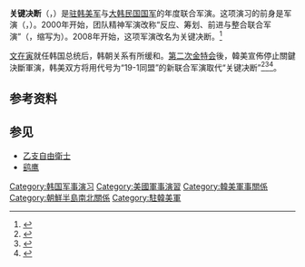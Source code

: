 '''关键决断'''（{{lang-en|Key Resolve}}，{{lang-ko|키 리졸브}}）是[[驻韩美军|驻韩美军]]与[[大韩民国国军|大韩民国国军]]的年度联合军演。这项演习的前身是{{le|团队精神 (军演)|Team Spirit|团队精神}}军演（{{lang-en|Team Spirit}}，{{lang-ko|팀 스피리트}}）。2000年开始，团队精神军演改称“反应、筹划、前进与整合联合军演”（{{lang-en|Reception, Staging, Onward Movement, Integration}}，缩写为{{lang|en|RSOI}}）。2008年开始，这项军演改名为关键决断。<ref>{{cite book|author1=林文隆|author2=李英豪|title=鷹凌亞太: 從美國的再平衡戰略透視亞太軍演|date=2015|publisher=獨立作家|isbn=9865729571|pages=127}}</ref>

[[文在寅|文在寅]]就任韩国总统后，韩朝关系有所缓和。[[2019年朝美首腦會談|第二次金特会]]後，韓美宣佈停止關鍵決斷軍演，韩美双方将用代号为“19-1同盟”的新联合军演取代“关键决断”<ref>{{Cite web |url=http://www.chinanews.com/gj/2019/03-03/8769945.shtml |title=韩美将停止“关键决断”“秃鹫”联合军演 |access-date=2019-03-03 |archive-url=https://web.archive.org/web/20190304134859/http://www.chinanews.com/gj/2019/03-03/8769945.shtml |archive-date=2019-03-04 |dead-url=yes }}</ref><ref>{{Cite web |url=http://www.xinhuanet.com/2019-03/07/c_1124206476.htm |title=朝媒表示韩美新联合军演与半岛和平背道而驰 |access-date=2019-03-08 |archive-date=2020-08-09 |archive-url=https://web.archive.org/web/20200809170047/http://www.xinhuanet.com/2019-03/07/c_1124206476.htm |dead-url=no }}</ref><ref>{{Cite web |url=http://www.chinanews.com/gj/2019/03-07/8773973.shtml |title=韩媒：韩美将实施“同盟”联演 取代“乙支自由卫士” |accessdate=2019-03-08 |archive-date=2019-03-07 |archive-url=https://web.archive.org/web/20190307124938/http://www.chinanews.com/gj/2019/03-07/8773973.shtml |dead-url=no }}</ref>。

== 参考资料 ==
{{reflist}}

== 参见 ==
* [[乙支自由衛士|乙支自由衛士]]
* [[鹞鹰|鹞鹰]]

[[Category:韩国军事演习|Category:韩国军事演习]]
[[Category:美國軍事演習|Category:美國軍事演習]]
[[Category:韓美軍事關係|Category:韓美軍事關係]]
[[Category:朝鮮半島南北關係|Category:朝鮮半島南北關係]]
[[Category:駐韓美軍|Category:駐韓美軍]]